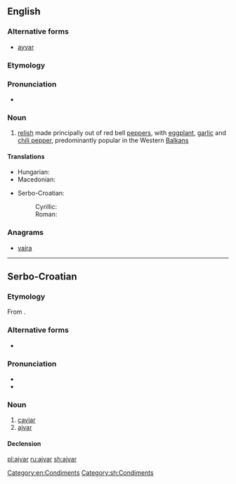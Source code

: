 ==English==
{{wikipedia}}

===Alternative forms===
* [[ayvar]]

===Etymology===
{{etyl|sh|en}} {{term|ајвар||ajvar, caviar|tr=ajvar|lang=sh}}

===Pronunciation===
* {{a|US}} {{IPA|/ˈaɪ.vɑ(ɹ)/|lang=en}}

===Noun===
{{en-noun|-}}

# [[relish]] made principally out of red bell [[pepper]]s, with [[eggplant]], [[garlic]] and [[chili pepper]], predominantly popular in the Western [[Balkans]]

====Translations====
{{trans-top|a kind of relish}}
* Hungarian: {{t|hu|ajvár}}
* Macedonian: {{t|mk|ајвар|m|tr=ájvar}}
{{trans-mid}}
* Serbo-Croatian:
*: Cyrillic: {{t|sh|а̀јва̄р|m|sc=Cyrl}}
*: Roman: {{t+|sh|àjvār|m}}
{{trans-bottom}}

===Anagrams===
* [[vajra#English|vajra]]

[[Category:en:Condiments]]

----

==Serbo-Croatian==

===Etymology===
From {{etyl|ota|sh}} {{term|خاویار|tr=havyar|sc=ota-Arab|lang=ota}}.

===Alternative forms===
* {{l|sh|hàjvār}}

===Pronunciation===
* {{IPA|/ǎjʋaːr/|lang=sh}}
* {{hyphenation|aj|var|lang=sh}}

===Noun===
{{sh-noun|g=m|head=àjvār|r|ајвар|а̀јва̄р}}

# [[caviar]]
# [[#English|ajvar]]

====Declension====
{{sh-decl-noun
|àjvār|ajvari
|ajvára|ajvara
|ajvaru|ajvarima
|ajvar|ajvare
|ajvaru|ajvari
|ajvaru|ajvarima
|ajvarom|ajvarima
}}

[[Category:sh:Condiments]]

[[pl:ajvar]]
[[ru:ajvar]]
[[sh:ajvar]]